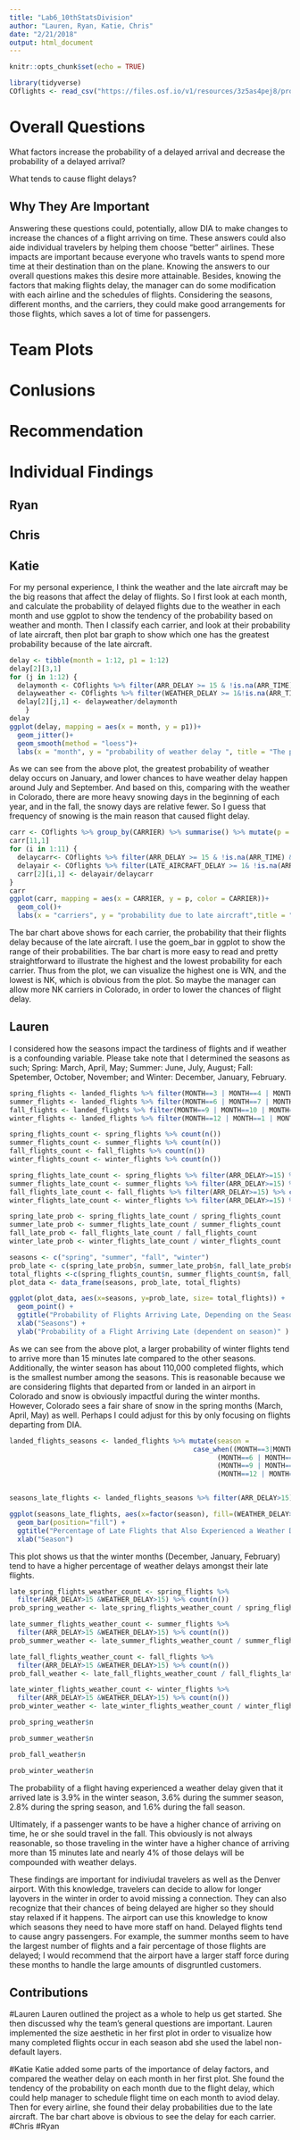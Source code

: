 ---
title: "Lab6_10thStatsDivision"
author: "Lauren, Ryan, Katie, Chris"
date: "2/21/2018"
output: html_document
---

```{r setup, include=FALSE}
knitr::opts_chunk$set(echo = TRUE)

library(tidyverse)
COflights <- read_csv("https://files.osf.io/v1/resources/3z5as4pej8/providers/osfstorage/5a8ca28f57103100104584db")
```

# Overall Questions

What factors increase the probability of a delayed arrival and decrease the probability of a delayed arrival?

What tends to cause flight delays?

## Why They Are Important

 Answering these questions could, potentially, allow DIA to make changes to increase the chances of a flight arriving on time. These answers could also aide individual travelers by helping them choose "better" airlines.
These impacts are important because everyone who travels wants to spend more time at their destination than on the plane. Knowing the answers to our overall questions makes this desire more attainable.
 Besides, knowing the factors that making flights delay, the manager can do some modification with each airline and the schedules of flights. Considering the seasons, different months, and the carriers, they could make good arrangements for those flights, which saves a lot of time for passengers.


# Team Plots

# Conlusions

# Recommendation

# Individual Findings

## Ryan

## Chris

## Katie
For my personal experience, I think the weather and the late aircraft may be the big reasons that affect the delay of flights. So I first look at each month, and calculate the probability of delayed flights due to the weather in each month and use ggplot to show the tendency of the probability based on weather and month. Then I classify each carrier, and look at their probability of late aircraft, then plot bar graph to show which one has the greatest probability because of the late aircraft.
```{r}
delay <- tibble(month = 1:12, p1 = 1:12)
delay[2][3,1]
for (j in 1:12) {
  delaymonth <- COflights %>% filter(ARR_DELAY >= 15 & !is.na(ARR_TIME) & MONTH == j) %>% count(n())
  delayweather <- COflights %>% filter(WEATHER_DELAY >= 1&!is.na(ARR_TIME) & MONTH == j) %>% count(n())
  delay[2][j,1] <- delayweather/delaymonth
    }
delay
ggplot(delay, mapping = aes(x = month, y = p1))+
  geom_jitter()+
  geom_smooth(method = "loess")+
  labs(x = "month", y = "probability of weather delay ", title = "The probability of weather delay on each month")
```

As we can see from the above plot, the greatest probability of weather delay occurs on January, and lower chances to have weather delay happen around July and September. And based on this, comparing with the weather in Colorado, there are more heavy snowing days in the beginning of each year, and in the fall, the snowy days are relative fewer. So I guess that frequency of snowing is the main reason that caused flight delay.

```{r}
carr <- COflights %>% group_by(CARRIER) %>% summarise() %>% mutate(p = 1)
carr[11,1]
for (i in 1:11) {
  delaycarr<- COflights %>% filter(ARR_DELAY >= 15 & !is.na(ARR_TIME) & CARRIER == carr[[i,1]]) %>% count(n())
  delayair <- COflights %>% filter(LATE_AIRCRAFT_DELAY >= 1& !is.na(ARR_TIME) & CARRIER == carr[[i,1]]) %>% count(n())
  carr[2][i,1] <- delayair/delaycarr
}
carr
ggplot(carr, mapping = aes(x = CARRIER, y = p, color = CARRIER))+
  geom_col()+
  labs(x = "carriers", y = "probability due to late aircraft",title = "Probability of each carrier delay due to late aircraft")
```
The bar chart above shows for each carrier, the probability that their flights delay because of the late aircraft. I use the goem_bar in ggplot to show the range of their probabilities. The bar chart is more easy to read and pretty straightforward to illustrate the highest and the lowest probability for each carrier. Thus from the plot, we can visualize the highest one is WN, and the lowest is NK, which is obvious from the plot. So maybe the manager can allow more NK carriers in Colorado, in order to lower the chances of flight delay.

 
## Lauren
I considered how the seasons impact the tardiness of flights and if weather is a confounding variable. Please take note that I determined the seasons as such; Spring: March, April, May; Summer: June, July, August; Fall: Spetember, October, November; and Winter: December, January, February.

```{r}
spring_flights <- landed_flights %>% filter(MONTH==3 | MONTH==4 | MONTH==5)
summer_flights <- landed_flights %>% filter(MONTH==6 | MONTH==7 | MONTH==8)
fall_flights <- landed_flights %>% filter(MONTH==9 | MONTH==10 | MONTH==11)
winter_flights <- landed_flights %>% filter(MONTH==12 | MONTH==1 | MONTH==2)

spring_flights_count <- spring_flights %>% count(n())
summer_flights_count <- summer_flights %>% count(n())
fall_flights_count <- fall_flights %>% count(n())
winter_flights_count <- winter_flights %>% count(n())

spring_flights_late_count <- spring_flights %>% filter(ARR_DELAY>=15) %>% count(n())
summer_flights_late_count <- summer_flights %>% filter(ARR_DELAY>=15) %>% count(n())
fall_flights_late_count <- fall_flights %>% filter(ARR_DELAY>=15) %>% count(n())
winter_flights_late_count <- winter_flights %>% filter(ARR_DELAY>=15) %>% count(n())

spring_late_prob <- spring_flights_late_count / spring_flights_count
summer_late_prob <- summer_flights_late_count / summer_flights_count
fall_late_prob <- fall_flights_late_count / fall_flights_count
winter_late_prob <- winter_flights_late_count / winter_flights_count

seasons <- c("spring", "summer", "fall", "winter")
prob_late <- c(spring_late_prob$n, summer_late_prob$n, fall_late_prob$n, winter_late_prob$n)
total_flights <-c(spring_flights_count$n, summer_flights_count$n, fall_flights_count$n, winter_flights_count$n)
plot_data <- data_frame(seasons, prob_late, total_flights)

ggplot(plot_data, aes(x=seasons, y=prob_late, size= total_flights)) +
  geom_point() + 
  ggtitle("Probability of Flights Arriving Late, Depending on the Season") +
  xlab("Seasons") +
  ylab("Probability of a Flight Arriving Late (dependent on season)" )
```

As we can see from the above plot, a larger probability of winter flights tend to arrive more than 15 minutes late compared to the other seasons. Additionally, the winter season has about 110,000 completed flights, which is the smallest number among the seasons. This is reasonable because we are considering flights that departed from or landed in an airport in Colorado and snow is obviously impactful during the winter months. However, Colorado sees a fair share of snow in the spring months (March, April, May) as well. Perhaps I could adjust for this by only focusing on flights departing from DIA.

```{r}
landed_flights_seasons <- landed_flights %>% mutate(season =
                                              case_when((MONTH==3|MONTH==4|MONTH==5)~"Spring",
                                                    (MONTH==6 | MONTH==7 | MONTH==8)~"Summer",
                                                    (MONTH==9 | MONTH==10 | MONTH==11)~"Fall",
                                                    (MONTH==12 | MONTH==1|MONTH==2)~"Winter"))


seasons_late_flights <- landed_flights_seasons %>% filter(ARR_DELAY>15)

ggplot(seasons_late_flights, aes(x=factor(season), fill=(WEATHER_DELAY>15))) + 
  geom_bar(position="fill") +
  ggtitle("Percentage of Late Flights that Also Experienced a Weather Delay") +
  xlab("Season")
```

This plot shows us that the winter months (December, January, February) tend to have a higher percentage of weather delays amongst their late flights.

```{r}
late_spring_flights_weather_count <- spring_flights %>% 
  filter(ARR_DELAY>15 &WEATHER_DELAY>15) %>% count(n())
prob_spring_weather <- late_spring_flights_weather_count / spring_flights_late_count

late_summer_flights_weather_count <- summer_flights %>% 
  filter(ARR_DELAY>15 &WEATHER_DELAY>15) %>% count(n())
prob_summer_weather <- late_summer_flights_weather_count / summer_flights_late_count

late_fall_flights_weather_count <- fall_flights %>% 
  filter(ARR_DELAY>15 &WEATHER_DELAY>15) %>% count(n())
prob_fall_weather <- late_fall_flights_weather_count / fall_flights_late_count

late_winter_flights_weather_count <- winter_flights %>% 
  filter(ARR_DELAY>15 &WEATHER_DELAY>15) %>% count(n())
prob_winter_weather <- late_winter_flights_weather_count / winter_flights_late_count
```
```{r}
prob_spring_weather$n
```
```{r}
prob_summer_weather$n
```
```{r}
prob_fall_weather$n
```
```{r}
prob_winter_weather$n
```

The probability of a flight having experienced a weather delay given that it arrived late is 3.9% in the winter season, 3.6% during the summer season, 2.8% during the spring season, and 1.6% during the fall season.

Ultimately, if a passenger wants to be have a higher chance of arriving on time, he or she sould travel in the fall. This obviously is not always reasonable, so those traveling in the winter have a higher chance of arriving more than 15 minutes late and nearly 4% of those delays will be compounded with weather delays.

These findings are important for indiviudal travelers as well as the Denver airport. With this knowledge, travelers can decide to allow for longer layovers in the winter in order to avoid missing a connection. They can also recognize that their chances of being delayed are higher so they should stay relaxed if it happens. The airport can use this knowledge to know which seasons they need to have more staff on hand. Delayed flights tend to cause angry passengers. For example, the summer months seem to have the largest number of flights and a fair percentage of those flights are delayed; I would recommend that the airport have a larger staff force during these months to handle the large amounts of disgruntled customers.

## Contributions
#Lauren
Lauren outlined the project as a whole to help us get started. She then discussed why the team's general questions are important. Lauren implemented the size aesthetic in her first plot in order to visualize how many completed flights occur in each season abd she used the label non-default layers.

#Katie
Katie added some parts of the importance of delay factors, and compared the weather delay on each month in her first plot. She found the tendency of the probability on each month due to the flight delay, which could help manager to schedule flight time on each month to aviod delay. Then for every airline, she found their delay probabilities due to the late aircraft. The bar chart above is obvious to see the delay for each carrier.
#Chris
#Ryan